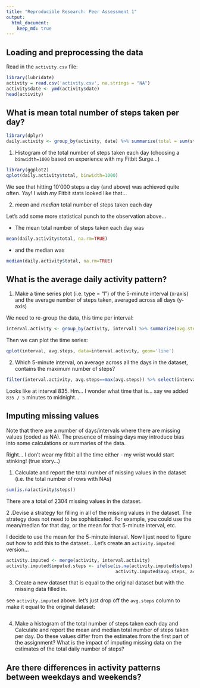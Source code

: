 ```yaml
---
title: "Reproducible Research: Peer Assessment 1"
output: 
  html_document:
    keep_md: true
---
```



## Loading and preprocessing the data

Read in the `activity.csv` file:

```r
library(lubridate)
activity = read.csv('activity.csv', na.strings = "NA")
activity$date <- ymd(activity$date)
head(activity)
```


## What is mean total number of steps taken per day?

```r
library(dplyr)
daily.activity <- group_by(activity, date) %>% summarize(total = sum(steps))
```

1. Histogram of the total number of steps taken each day 
(choosing a `binwidth=1000` based on experience with my Fitbit Surge...)

```r
library(ggplot2)
qplot(daily.activity$total, binwidth=1000)
```

We see that hitting 10'000 steps a day (and above) was achieved quite often. Yay! I wish *my* Fitbit stats looked like that...


2. *mean* and *median* total number of steps taken each day

Let's add some more statistical punch to the observation above... 

- The mean total number of steps taken each day was 
```r
mean(daily.activity$total, na.rm=TRUE)
``` 
- and the median was 
```r
median(daily.activity$total, na.rm=TRUE)
```

## What is the average daily activity pattern?

1. Make a time series plot (i.e. type = "l") of the 5-minute interval (x-axis) and the average number of steps taken, averaged across all days (y-axis)

We need to re-group the data, this time per interval:

```r
interval.activity <- group_by(activity, interval) %>% summarize(avg.steps = mean(steps, na.rm = TRUE))
```

Then we can plot the time series:

```r
qplot(interval, avg.steps, data=interval.activity, geom='line')
```

2. Which 5-minute interval, on average across all the days in the dataset, contains the maximum number of steps?

```r
filter(interval.activity, avg.steps==max(avg.steps)) %>% select(interval)
```

Looks like at interval 835. Hm... I wonder what time that is... say we added `835 / 5` minutes to midnight...


## Imputing missing values

Note that there are a number of days/intervals where there are missing values (coded as NA). The presence of missing days may introduce bias into some calculations or summaries of the data.

Right... I don't wear my fitbit all the time either - my wrist would start stinking! (true story...)

1. Calculate and report the total number of missing values in the dataset (i.e. the total number of rows with NAs)

```r
sum(is.na(activity$steps))
```

There are a total of 2304 missing values in the dataset.

2 .Devise a strategy for filling in all of the missing values in the dataset. The strategy does not need to be sophisticated. For example, you could use the mean/median for that day, or the mean for that 5-minute interval, etc.

I decide to use the mean for the 5-minute interval. Now I just need to figure out how to add this to the dataset...
Let's create an `activity.imputed` version...

```r
activity.imputed <- merge(activity, interval.activity)
activity.imputed$imputed.steps <- ifelse(is.na(activity.imputed$steps), 
                                         activity.imputed$avg.steps, activity.imputed$steps)
```

3. Create a new dataset that is equal to the original dataset but with the missing data filled in.

see `activity.imputed` above. let's just drop off the `avg.steps` column to make it equal to the original dataset:

```r

```

4. Make a histogram of the total number of steps taken each day and Calculate and report the mean and median total number of steps taken per day. Do these values differ from the estimates from the first part of the assignment? What is the impact of imputing missing data on the estimates of the total daily number of steps?

## Are there differences in activity patterns between weekdays and weekends?
